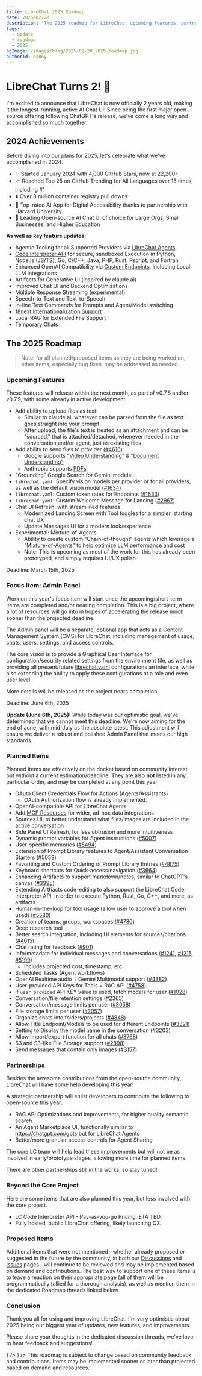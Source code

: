 ```yaml
---
title: LibreChat 2025 Roadmap
date: 2025/02/20
description: 'The 2025 roadmap for LibreChat: upcoming features, partnerships, and more.'
tags:
  - update
  - roadmap
  - 2025
ogImage: /images/blog/2025-02-20_2025_roadmap.jpg
authorid: danny
---
```



<BlogHeader />

# LibreChat Turns 2! 🎉

I'm excited to announce that LibreChat is now officially 2 years old, making it the longest-running, active AI Chat UI! Since being the first major open-source offering following ChatGPT's release, we've come a long way and accomplished so much together.

## 2024 Achievements

Before diving into our plans for 2025, let's celebrate what we've accomplished in 2024:
- ✨ Started January 2024 with 4,000 GitHub Stars, now at 22,200+
- 📈 Reached Top 25 on GitHub Trending for All Languages over 15 times, including #1
- ⬇️ Over 3 million container registry pull downs
- 👐 Top-rated AI App for Digital Accessibility thanks to partnership with Harvard University
- 🏢 Leading Open-source AI Chat UI of choice for Large Orgs, Small Businesses, and Higher Education

**As well as key feature updates:**
- Agentic Tooling for all Supported Providers via [LibreChat Agents](https://www.librechat.ai/docs/features/agents)
- [Code Interpreter API](https://code.librechat.ai/pricing) for secure, sandboxed Execution in Python, Node.js (JS/TS), Go, C/C++, Java, PHP, Rust, Rscript, and Fortran
- Enhanced OpenAI Compatibility via [Custom Endpoints](https://www.librechat.ai/docs/quick_start/custom_endpoints), including Local LLM Integrations
- Artifacts for Generative UI (inspired by claude.ai)
- Improved Chat UI and Backend Optimizations
- Multiple Response Streaming (experimental)
- Speech-to-Text and Text-to-Speech
- In-line Text Commands for Prompts and Agent/Model switching
- [18next Internationalization Support](https://www.librechat.ai/blog/2025-02-13_translation)
- Local RAG for Extended File Support
- Temporary Chats

## The 2025 Roadmap

> Note: for all planned/proposed items as they are being worked on, other items, especially bug fixes, may be addressed as needed.
### Upcoming Features

These features will release within the next month, as part of v0.7.8 and/or v0.7.9, with some already in active development.

- Add ability to upload files as text:
	- Similar to claude.ai, whatever can be parsed from the file as text goes straight into your prompt
	- After upload, the file's text is treated as an attachment and can be "sourced," that is attached/detached, whenever needed in the conversation and/or agent, just as existing files
- Add ability to send files to provider ([#4616](https://github.com/danny-avila/LibreChat/issues/4616)):
  - Google supports ["Video Understanding"](https://cloud.google.com/vertex-ai/generative-ai/docs/multimodal/video-understanding) & ["Document Understanding"](https://cloud.google.com/vertex-ai/generative-ai/docs/multimodal/document-understanding)
  - Anthropic supports [PDFs](https://docs.anthropic.com/en/docs/build-with-claude/pdf-support)
- "Grounding" Google Search for Gemini models
- `librechat.yaml`: Specify vision models per provider or for all providers, as well as the default vision model ([#1634](https://github.com/danny-avila/LibreChat/issues/1634))
- `librechat.yaml`: Custom token rates for Endpoints ([#1633](https://github.com/danny-avila/LibreChat/issues/1633))
- `librechat.yaml`: Custom Welcome Message for Landing ([#2967](https://github.com/danny-avila/LibreChat/issues/2967))
- Chat UI Refresh, with streamlined features
	- Modernized Landing Screen with Tool toggles for a simpler, starting chat UX
	- Update Messages UI for a modern look/experience
- Experimental: Mixture-of-Agents
	- Ability to create custom "Chain-of-thought" agents which leverage a ["Mixture-of-Agents"](https://arxiv.org/abs/2406.04692) to help optimize LLM performance and cost
	- Note: This is upcoming as most of the work for this has already been prototyped, and simply requires UI/UX polish
	

Deadline: March 15th, 2025
### Focus Item: Admin Panel

Work on this year's focus item will start once the upcoming/short-term items are completed and/or nearing completion. This is a big project, where a lot of resources will go into in hopes of accelerating the release much sooner than the projected deadline.

The Admin panel will be a separate, optional app that acts as a Content Management System (CMS) for LibreChat, including management of usage, chats, users, settings, and access controls.

The core vision is to provide a Graphical User Interface for configuration/security related settings from the environment file, as well as providing all present/future [librechat.yaml](https://www.librechat.ai/docs/configuration/librechat_yaml) configurations an interface, while also extending the ability to apply these configurations at a role and even user level.

More details will be released as the project nears completion.

Deadline: June 6th, 2025

**Update (June 6th, 2025):** While today was our optimistic goal, we've determined that we cannot meet this deadline. We're now aiming for the end of June, with mid-July as the absolute latest. This adjustment will ensure we deliver a robust and polished Admin Panel that meets our high standards.

### Planned Items

Planned items are effectively on the docket based on community interest but without a current estimation/deadline. They are also **not** listed in any particular order, and may be completed at any point this year.

- OAuth Client Credentials Flow for Actions (Agents/Assistants)
  - OAuth Authorization flow is already implemented.
- OpenAI-compatible API for LibreChat Agents
- Add [MCP Resources](https://modelcontextprotocol.io/docs/concepts/resources) for wider, ad-hoc data integrations
- Sources UI, to better understand what files/images are included in the active conversation
- Side Panel UI Refresh, for less obtrusion and more intuitiveness
- Dynamic prompt variables for Agent instructions ([#5007](https://github.com/danny-avila/LibreChat/issues/5007))
- User-specific memories ([#5494](https://github.com/danny-avila/LibreChat/issues/5494))
- Extension of Prompt Library features to Agent/Assistant Conversation Starters ([#5053](https://github.com/danny-avila/LibreChat/issues/5053))
- Favoriting and Custom Ordering of Prompt Library Entries ([#4875](https://github.com/danny-avila/LibreChat/issues/4875))
- Keyboard shortcuts for Quick-access/navigation ([#3664](https://github.com/danny-avila/LibreChat/issues/3664))
- Enhancing Artifacts to support markdown/notes, similar to ChatGPT's canvas ([#3995](https://github.com/danny-avila/LibreChat/issues/3995))
- Extending Artfiacts code-editing to also support the LibreChat Code Interpreter API, in order to execute Python, Rust, Go, C++, and more, as artifacts
- Human-in-the-loop for tool usage (allow user to approve a tool when used) ([#5580](https://github.com/danny-avila/LibreChat/issues/5580))
- Creation of teams, groups, workspaces ([#4730](https://github.com/danny-avila/LibreChat/issues/4730))
- Deep research tool
- Better search integration, including UI elements for sources/citations ([#4615](https://github.com/danny-avila/LibreChat/issues/4615))
- Chat rating for feedback ([#901](https://github.com/danny-avila/LibreChat/issues/901))
- Info/metadata for individual messages and conversations ([#1241](https://github.com/danny-avila/LibreChat/issues/1241), [#1215](https://github.com/danny-avila/LibreChat/issues/1215), [#5199](https://github.com/danny-avila/LibreChat/issues/5199))
  - Includes projected cost, timestamp, etc.
- Scheduled Tasks (Agent workflows)
- OpenAI Realtime audio + Gemini Multimodal support ([#4382](https://github.com/danny-avila/LibreChat/issues/4382))
- User-provided API Keys for Tools + RAG API ([#4758](https://github.com/danny-avila/LibreChat/issues/4758))
- If `user_provided` API KEY value is used, fetch models for user ([#1028](https://github.com/danny-avila/LibreChat/issues/1028))
- Conversation/file retention settings ([#2365](https://github.com/danny-avila/LibreChat/issues/2365))
- Conversation/message limits per user ([#3058](https://github.com/danny-avila/LibreChat/issues/3058))
- File storage limits per user ([#3057](https://github.com/danny-avila/LibreChat/issues/3057))
- Organize chats into folders/projects ([#4848](https://github.com/danny-avila/LibreChat/issues/4848))
- Allow Title Endpoint/Models to be used for different Endpoints ([#3321](https://github.com/danny-avila/LibreChat/issues/3321))
- Setting to Display the model name in the conversation ([#3203](https://github.com/danny-avila/LibreChat/issues/3203))
- Allow import/export function for all chats ([#3768](https://github.com/danny-avila/LibreChat/issues/3768))
- S3 and S3-like File Storage support ([#2898](https://github.com/danny-avila/LibreChat/issues/2898))
- Send messages that contain only images ([#3157](https://github.com/danny-avila/LibreChat/issues/3157))
### Partnerships

Besides the awesome contributions from the open-source community, LibreChat will have some help developing this year!

A strategic partnership will enlist developers to contribute the following to open-source this year:

- RAG API Optimizations and Improvements, for higher quality semantic search
- An Agent Marketplace UI, functionally similar to https://chatgpt.com/gpts but for LibreChat Agents
- Better/more granular access controls for Agent Sharing

The core LC team will help lead these improvements but will not be as involved in early/prototype stages, allowing more time for planned items. 

There are other partnerships still in the works, so stay tuned!

### Beyond the Core Project

Here are some items that are also planned this year, but less involved with the core project.

- LC Code Interpreter API - Pay-as-you-go Pricing, ETA TBD.
- Fully hosted, public LibreChat offering, likely launching Q3.

### Proposed Items

Additional items that were not mentioned--whether already proposed or suggested in the future by the community, in both our [Discussions](https://github.com/danny-avila/LibreChat/discussions/categories/feature-requests-suggestions) and [Issues](https://github.com/danny-avila/LibreChat/issues?q=is%3Aissue%20state%3Aopen%20label%3A%22%E2%9C%A8%20enhancement%22) pages--will continue to be reviewed and may be implemented based on demand and contributions. The best way to support one of these items is to leave a reaction on their appropriate page (all of them will be programmatically tallied for a thorough analysis), as well as mention them in the dedicated Roadmap threads linked below.


### Conclusion

Thank you all for using and improving LibreChat. I'm very optimistic about 2025 being our biggest year of updates, new features, and improvements.

Please share your thoughts in the dedicated discussion threads, we've love to hear feedback and suggestions!

<Cards>
  <Cards.Card
    title="GitHub Roadmap Discussion"
    href="https://github.com/danny-avila/LibreChat/discussions/5960"
    target="_blank"
    icon={<Github />}
  />
  <Cards.Card
    title="Discord Roadmap Discussion"
    href="https://discord.com/channels/1086345563026489514/1342217637748408392"
    target="_blank"
    icon={<Discord />}
  />
</Cards>

<Callout type="info" title="Note">
  This roadmap is subject to change based on community feedback and contributions. Items may be
  implemented sooner or later than projected based on demand and resources.
</Callout>